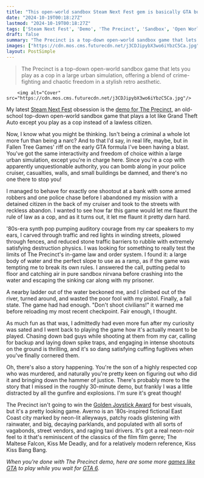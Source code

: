 ```yaml
---
title: "This open-world sandbox Steam Next Fest gem is basically GTA but you're a cop, and it totally rips"
date: "2024-10-19T00:18:27Z"
lastmod: "2024-10-19T00:18:27Z"
tags: ['Steam Next Fest', 'Demo', 'The Precinct', 'Sandbox', 'Open World', 'Top-Down', 'Police Simulator', 'Action', 'GTA-Like']
draft: false
summary: "The Precinct is a top-down open-world sandbox game that lets you play as a cop in a large urban simulation, offering a blend of crime-fighting and chaotic freedom in a stylish retro aesthetic."
images: ["https://cdn.mos.cms.futurecdn.net/j3CDJipybX3wo6iYbzC5Ca.jpg"]
layout: PostSimple
---
```

> The Precinct is a top-down open-world sandbox game that lets you play as a cop in a large urban simulation, offering a blend of crime-fighting and chaotic freedom in a stylish retro aesthetic.


        <img alt="Cover" src="https://cdn.mos.cms.futurecdn.net/j3CDJipybX3wo6iYbzC5Ca.jpg"/>
        
My latest [Steam Next Fest](https://www.gamesradar.com/tag/steam-next-fest/) obsession is the [demo for The Precinct](https://store.steampowered.com/app/490110/The_Precinct/), an old-school top-down open-world sandbox game that plays a lot like Grand Theft Auto except you play as a cop instead of a lawless citizen.

Now, I know what you might be thinking. Isn't being a criminal a whole lot more fun than being a narc? And to that I'd say, in real life, maybe, but in Fallen Tree Games' riff on the early GTA formula I've been having a blast. You've got the same interactivity and freedom of choice within a large urban simulation, except you're in charge here. Since you're a cop with apparently unquestionable authority, you can bomb along in your police cruiser, casualties, walls, and small buildings be damned, and there's no one there to stop you!

I managed to behave for exactly one shootout at a bank with some armed robbers and one police chase before I abandoned my mission with a detained citizen in the back of my cruiser and took to the streets with reckless abandon. I wanted to see how far this game would let me flaunt the rule of law as a cop, and as it turns out, it let me flaunt it pretty darn hard.



'80s-era synth pop pumping auditory courage from my car speakers to my ears, I carved through traffic and red lights in winding streets, plowed through fences, and reduced stone traffic barriers to rubble with extremely satisfying destruction physics. I was looking for something to really test the limits of The Precinct's in-game law and order system. I found it: a large body of water and the perfect slope to use as a ramp, as if the game was tempting me to break its own rules. I answered the call, putting pedal to floor and catching air in pure sandbox nirvana before crashing into the water and escaping the sinking car along with my prisoner.

A nearby ladder out of the water beckoned me, and I climbed out of the river, turned around, and wasted the poor fool with my pistol. Finally, a fail state. The game had had enough. "Don't shoot civilians!" it warned me before reloading my most recent checkpoint. Fair enough, I thought.

As much fun as that was, I admittedly had even more fun after my curiosity was sated and I went back to playing the game how it's actually meant to be played. Chasing down bad guys while shooting at them from my car, calling for backup and laying down spike traps, and engaging in intense shootouts on the ground is thrilling, and it's so dang satisfying cuffing fugitives when you've finally cornered them.

Oh, there's also a story happening. You're the son of a highly respected cop who was murdered, and naturally you're pretty keen on figuring out who did it and bringing down the hammer of justice. There's probably more to the story that I missed in the roughly 30-minute demo, but frankly I was a little distracted by all the gunfire and explosions. I'm sure it's great though!

The Precinct isn't going to win the [Golden Joystick Award](https://www.gamesradar.com/goldenjoystickawards/) for best visuals, but it's a pretty looking game. Averno is an '80s-inspired fictional East Coast city marked by neon-lit alleyways, patchy roads glistening with rainwater, and big, decaying parklands, and populated with all sorts of vagabonds, street vendors, and raging taxi drivers. It's got a real neon-noir feel to it that's reminiscent of the classics of the film film genre; The Maltese Falcon, Kiss Me Deadly, and for a relatively modern reference, Kiss Kiss Bang Bang.

*When you're done with The Precinct demo, here are some more *[<em>games like GTA</em>](https://www.gamesradar.com/games-like-gta-grand-theft-auto/)* to play while you wait for *[<em>GTA 6</em>](https://www.gamesradar.com/gta-6-guide/)*.*
        